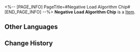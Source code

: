 <%-- [PAGE_INFO]
PageTitle=#Negative Load Algorithm Chip#
[END_PAGE_INFO] --%>
{{Item Infobox
|title       = Negative Load Algorithm Chip
|id          = 250231
|image       = Item Negative Load Algorithm Chip.png
|type        = 
|invCategory = 
|rarity      = 3
|effect      = Increases DMG dealt based on the number of debuffs on the wearer.
|description = A game item in Aetherium Wars. Aether Spirits will gain a special enhanced ability after equipping it.
}}
'''Negative Load Algorithm Chip''' is a [[Item]].

==Other Languages==
{{Other Languages
|en   = Negative Load Algorithm Chip
|zhs  = 负载算法芯片
|zht  = 負載演算晶片
|ja   = チップ「負荷アルゴリズム」
|ko   = 부하 알고리즘 칩
|es   = Chip de algoritmo de carga negativa
|fr   = Puce d'algorithme de charge négative
|ru   = Чип алгоритма отрицательной нагрузки
|th   = ชิปอัลกอริทึมเชิงลบ
|vi   = Chip Cách Tính Phụ Tải
|de   = Chip: Negativladungs-Algorithmus
|id   = Negative Load Algorithm Chip
|pt   = Chip de Algoritmo de Carga Negativa
}}

==Change History==
{{Change History|2.0}}